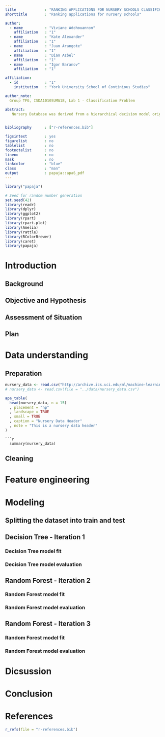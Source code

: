 ```yaml
---
title             : "RANKING APPLICATIONS FOR NURSERY SCHOOLS CLASSIFICATION PROBLEM"
shorttitle        : "Ranking applications for nursery schools"

author: 
  - name          : "Viviane Adohouannon"
    affiliation   : "1"
  - name          : "Kate Alexander"
    affiliation   : "1"
  - name          : "Juan Arangote"
    affiliation   : "1"
  - name          : "Dian Azbel"
    affiliation   : "1"
  - name          : "Igor Baranov"
    affiliation   : "1"

affiliation:
  - id            : "1"
    institution   : "York University School of Continious Studies"

author_note:
  Group TFG, CSDA1010SUMA18, Lab 1 - Classification Problem

abstract:
   Nursery Database was derived from a hierarchical decision model originally developed to rank applications for nursery schools
  

bibliography      : ["r-references.bib"]

figsintext        : yes
figurelist        : no
tablelist         : no
footnotelist      : no
lineno            : no
mask              : no
linkcolor         : "blue"
class             : "man"
output            : papaja::apa6_pdf
---
```


```r
library("papaja")
```

```r
# Seed for random number generation
set.seed(42)
library(readr)
library(dplyr)
library(ggplot2)
library(rpart)
library(rpart.plot)
library(Amelia)
library(rattle)
library(RColorBrewer)
library(caret)
library(papaja)
```


# Introduction
## Background
## Objective and Hypothesis
## Assessment of Situation
## Plan

# Data understanding
## Preparation
```r
nursery_data <- read.csv("http://archive.ics.uci.edu/ml/machine-learning-databases/nursery/nursery.data", header = FALSE, col.names = c("parents","has_nurs","form","children","housing","finance","social","health","class"))
# nursery_data <- read.csv(file = "../data/nursery_data.csv")
```
```r
apa_table(
  head(nursery_data, n = 15)
  , placement = "hp"
  , landscape = TRUE
  , small = TRUE
  , caption = "Nursery Data Header"
  , note = "This is a nursery data header"
)
```
```
```r
  summary(nursery_data)
```

## Cleaning

# Feature engineering

# Modeling
## Splitting the dataset into train and test
## Decision Tree - Iteration 1
### Decision Tree model fit
### Decision Tree model evaluation

## Random Forest - Iteration 2
### Random Forest model fit
### Random Forest model evaluation

## Random Forest - Iteration 3
### Random Forest model fit
### Random Forest model evaluation

# Dicsussion

# Conclusion

\newpage

# References
```r
r_refs(file = "r-references.bib")
```

\begingroup
\setlength{\parindent}{-0.5in}
\setlength{\leftskip}{0.5in}

<div id = "refs"></div>
\endgroup
